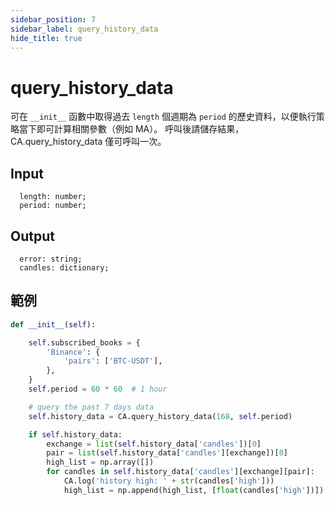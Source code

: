 ```yaml
---
sidebar_position: 7
sidebar_label: query_history_data
hide_title: true
---
```



# query_history_data

可在 `__init__` 函數中取得過去 `length` 個週期為 `period` 的歷史資料，以便執行策略當下即可計算相關參數（例如 MA）。
呼叫後請儲存結果，CA.query_history_data 僅可呼叫一次。

## Input

```
  length: number;
  period: number;
```

## Output

```
  error: string;
  candles: dictionary;
```

## 範例

```python
def __init__(self):

    self.subscribed_books = {
        'Binance': {
            'pairs': ['BTC-USDT'],
        },
    }
    self.period = 60 * 60  # 1 hour

    # query the past 7 days data
    self.history_data = CA.query_history_data(168, self.period)

    if self.history_data:
        exchange = list(self.history_data['candles'])[0]
        pair = list(self.history_data['candles'][exchange])[0]
        high_list = np.array([])
        for candles in self.history_data['candles'][exchange][pair]:
            CA.log('history high: ' + str(candles['high']))
            high_list = np.append(high_list, [float(candles['high'])])
```
